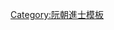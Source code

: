 {{Navbox
|name = 嗣德二十八年乙亥科庭試正副榜
|title = [[阮朝嗣德二十八年乙亥科貢士進士列表|嗣德二十八年（1875年）乙亥科庭試正副榜]]
|titlestyle = background-color:#FFD700;
|image =
|style = width:100%;text-align:center; 
|groupstyle = text-align:center; background-color:#FFD700;
|liststyle = text-align:center;
|state = {{{state<includeonly>|collapsed</includeonly>}}}

|group1 = 第二甲<br>勅賜進士出身<br>共2名
|list1 = '''[[范如昌]]''' - [[阮有政 (阮朝進士)|阮有政]]

|group2 = 第三甲<br>勅賜同進士出身<br>共9名
|list2 = [[丁儒典]] - [[丁文質]] - [[潘瑜 (阮朝)|潘　瑜]] - [[黃有常]] - [[宋維新]] - [[黎瑞|黎　瑞]] - [[武有利]] - [[陳文璵]] - [[高登第]]

|group3 = 副榜<br>共6名
|list3 = [[黎貞|黎登貞]] - [[胡伯溫]] - [[杜善繼]] - [[范椿|范　椿]] - [[杜輝琠]] - [[謝叔穎]]

|belowstyle = text-align: center; background-color:#FFD700;
|below='''前一科：[[Template:嗣德二十四年辛未科庭試正副榜|嗣德二十四年辛未科]]　'''·'''　後一科：[[Template:嗣德三十年丁丑科庭試正副榜|嗣德三十年丁丑科]]'''<br>'''同科進士：[[Template:嗣德二十八年乙亥科武試副榜|嗣德二十八年乙亥科武試]]'''
}}
<noinclude>[[Category:嗣德二十八年乙亥科進士| ]]
[[Category:阮朝進士模板]]</noinclude>